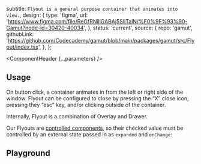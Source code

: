 


  subtitle: `Flyout is a general purpose container that animates into view.`,
  design: {
    type: 'figma',
    url: 'https://www.figma.com/file/ReGfRNillGABAj5SlITalN/%F0%9F%93%90-Gamut?node-id=30420-40034',
  },
  status: 'current',
  source: {
    repo: 'gamut',
    githubLink:
      'https://github.com/Codecademy/gamut/blob/main/packages/gamut/src/Flyout/index.tsx',
  },
};

<Meta of={FlyoutStories} />

<ComponentHeader {...parameters} />

## Usage

On button click, a container animates in from the left or right side of the window. Flyout can be configured to close by pressing the “X” close icon, pressing they “esc” key, and/or clicking outside of the container.

Internally, Flyout is a combination of <LinkTo component="Molecules/Modals/Overlay">Overlay</LinkTo> and <LinkTo component="Atoms/Drawer">Drawer</LinkTo>.

Our Flyouts are [controlled components](https://reactjs.org/docs/forms.html#controlled-components), so their checked value must be controlled by an external state passed in as `expanded` and `onChange`:

## Playground

<Canvas sourceState="shown" of={FlyoutStories.FlyoutExample} />

<Controls />
